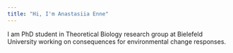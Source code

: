 ```yaml
---
title: "Hi, I'm Anastasiia Enne"
---
```


I am PhD student in Theoretical Biology research group at Bielefeld University working on consequences for environmental change responses.
